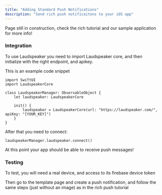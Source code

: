 ```yaml
---
title: "Adding Standard Push Notifications"
description: "Send rich push notificaitons to your iOS app"
---
```


<Info> Page still in construction, check the rich tutorial and our sample application for more info! </Info>

### Integration

To use Laudspeaker you need to import Laudspeaker core, and then initialize with the right endpoint, and apikey.

This is an example code snippet

```
import SwiftUI
import LaudspeakerCore

class LaudspeakerManager: ObservableObject {
    let laudspeaker: LaudspeakerCore
    
    init() {
        laudspeaker = LaudspeakerCore(url: "https://laudspeaker.com/", apiKey: "[YOUR_KEY]")
    }
}

```
After that you need to connect:

```
laudspeakerManager.laudspeaker.connect()
```

At this point your app should be able to receive push messages!

### Testing

To test, you will need a real device, and access to its firebase device token

Then go to the template page and create a push notification, and follow the same steps (just without an image) as in the rich push tutorial